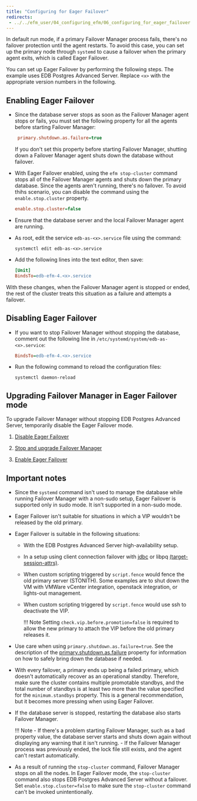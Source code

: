 ```yaml
---
title: "Configuring for Eager Failover"
redirects:
 - ../../efm_user/04_configuring_efm/06_configuring_for_eager_failover
---
```

<div id="configuring_for_eager_failover" class="registered_link"></div>


In default run mode, if a primary Failover Manager process fails, there's no failover protection until the agent restarts. To avoid this case, you can set up the primary node through `systemd` to cause a failover when the primary agent exits, which is called Eager Failover.

You can set up Eager Failover by  performing the following steps. The example uses EDB Postgres Advanced Server. Replace `<x>` with the appropriate version numbers in the following.

<div id="enabling_the_eager_failover" class="registered_link"></div>

## Enabling Eager Failover

- Since the database server stops as soon as the Failover Manager agent stops or fails, you must set the following property for all the agents before starting Failover Manager:
   ```ini
    primary.shutdown.as.failure=true
    ```

    If you don't set this property before starting Failover Manager, shutting down a Failover Manager agent shuts down the database without failover.

- With Eager Failover enabled, using the `efm stop-cluster` command stops all of the Failover Manager agents and shuts down the primary database. Since the agents aren't running, there's no failover. To avoid thihs scenario, you can disable the command using the `enable.stop.cluster` property.

    ```ini
    enable.stop.cluster=false
    ```

- Ensure that the database server and the local Failover Manager agent are running.

- As root, edit the service `edb-as-<x>.service` file using the command:

    ```shell
    systemctl edit edb-as-<x>.service
    ```

- Add the following lines into the text editor, then save:

    ```ini
    [Unit]
    BindsTo=edb-efm-4.<x>.service
    ```

With these changes, when the Failover Manager agent is stopped or ended, the rest of the cluster treats this situation as a failure and attempts a failover.

<div id="disabling_the_eager_failover" class="registered_link"></div>

## Disabling Eager Failover

- If you want to stop Failover Manager without stopping the database, comment out the following line in `/etc/systemd/system/edb-as-<x>.service`:
    ```ini
    BindsTo=edb-efm-4.<x>.service
    ```
- Run the following command to reload the configuration files:
    ```shell
    systemctl daemon-reload
    ```

## Upgrading Failover Manager in Eager Failover mode

To upgrade Failover Manager without stopping EDB Postgres Advanced Server, temporarily disable the Eager Failover mode.

1. [Disable Eager Failover](#disabling_the_eager_failover)

2. [Stop and upgrade Failover Manager](../upgrading/#upgrading_existing_cluster)

3. [Enable Eager Failover](#enabling_the_eager_failover)

## Important notes

- Since the `systemd` command isn't used to manage the database while running Failover Manager with a non-sudo setup, Eager Failover is supported only in sudo mode. It isn't supported in a non-sudo mode.

- Eager Failover isn't suitable for situations in which a VIP wouldn't be released by the old primary.

- Eager Failover is suitable in the following situations:

  - With the EDB Postgres Advanced Server high-availability setup.
  - In a setup using client connection failover with [jdbc](https://jdbc.postgresql.org/documentation/head/connect.html#connection-failover) or libpq [(target-session-attrs)](https://www.postgresql.org/docs/current/libpq-connect.html#LIBPQ-PARAMKEYWORDS).
  - When custom scripting triggered by `script.fence` would fence the old primary server (STONITH). Some examples are to shut down the VM with VMWare vCenter integration, openstack integration, or lights-out management.
  - When custom scripting triggered by `script.fence` would use ssh to deactivate the VIP.

    !!! Note
        Setting `check.vip.before.promotion=false` is required to allow the new primary to attach the VIP before the old primary releases it.

- Use care when using `primary.shutdown.as.failure=true`. See the description of the [primary.shutdown.as.failure](01_cluster_properties/#primary_shutdown_as_failure) property for information on how to safely bring down the database if needed.

- With every failover, a primary ends up being a failed primary, which doesn't automatically recover as an operational standby. Therefore, make sure the cluster contains multiple promotable standbys, and the total number of standbys is at least two more than the value specified for the `minimum.standbys` property. This is a general recommendation, but it becomes more pressing when using Eager Failover.
- If the database server is stopped, restarting the database also starts Failover Manager.

    !!! Note
        - If there's a problem starting Failover Manager, such as a bad property value, the database server starts and shuts down again without displaying any warning that it isn't running.
        - If the Failover Manager process was previously ended, the lock file still exists, and the agent can't restart automatically.

- As a result of running the `stop-cluster` command, Failover Manager stops on all the nodes. In Eager Failover mode, the `stop-cluster` command also stops EDB Postgres Advanced Server without a failover. Set `enable.stop.cluster=false` to make sure the `stop-cluster` command can't be invoked unintentionally.

